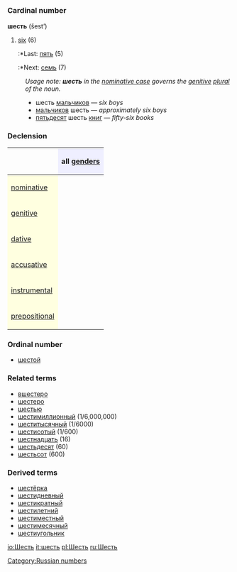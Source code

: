 =={{ru}}==
[[Category:Russian numbers]]
=== Cardinal number ===
'''шесть''' (šest’)

#[[six]] (6)
#:*Last: [[пять]] (5)
#:*Next: [[семь]] (7)

:''Usage note: '''''шесть''''' in the [[nominative case]] governs the [[genitive]] [[plural]] of the noun.''
:*шесть [[мальчик|мальчиков]] — ''six boys''
:*[[мальчик|мальчиков]] шесть — ''approximately six boys''
:*[[пятьдесят]] шесть [[книга|книг]] — ''fifty-six books''

===Declension===
{| border="1" cellpadding="4" cellspacing="0"
!
! style="background-color: #EFEFFF" align="center"|all [[gender]]s
|-
! style="background-color: #FFFFE0" align="left"|[[nominative case|nominative]]
| align="center"|{{Unicode|шесть}}
|-
! style="background-color: #FFFFE0" align="left"|[[genitive case|genitive]]
| align="center"|{{Unicode|шести́}}
|-
! style="background-color: #FFFFE0" align="left"|[[dative case|dative]]
| align="center"|{{Unicode|шести́}}
|-
! style="background-color: #FFFFE0" align="left"|[[accusative case|accusative]]
| align="center"|{{Unicode|шесть}}
|-
! style="background-color: #FFFFE0" align="left"|[[instrumental case|instrumental]]
| align="center"|{{Unicode|шестью́}}
|-
! style="background-color: #FFFFE0" align="left"|[[prepositional case|prepositional]]
| align="center"|{{Unicode|о шести́}}
|}

===Ordinal number===
*[[шестой]]

===Related terms===
*[[вшестеро]]
*[[шестеро]]
*[[шестью]]
*[[шестимиллионный]] (1/6,000,000)
*[[шеститысячный]] (1/6000)
*[[шестисотый]] (1/600)
*[[шестнадцать]] (16)
*[[шестьдесят]] (60)
*[[шестьсот]] (600)

===Derived terms===
*[[шестёрка]]
*[[шестидневный]]
*[[шестикратный]]
*[[шестилетний]]
*[[шестиместный]]
*[[шестимесячный]]
*[[шестиугольник]]

[[io:Шесть]]
[[it:шесть]]
[[pl:Шесть]]
[[ru:Шесть]]